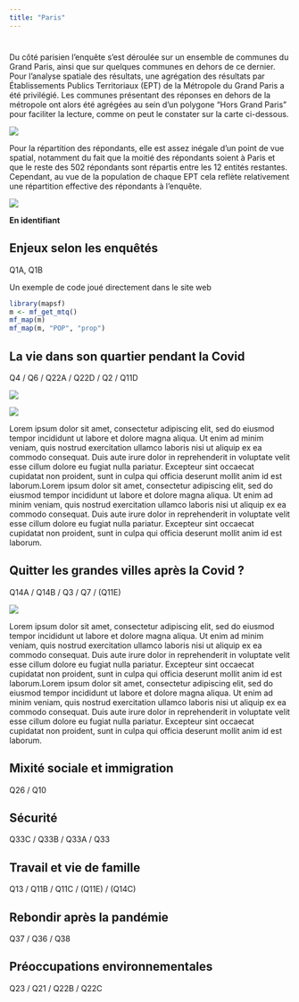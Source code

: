 ```yaml
---
title: "Paris"
---
```



# {.tabset}

<div align="justify">Du côté parisien l'enquête s'est déroulée sur un ensemble de communes du Grand Paris, ainsi que sur quelques communes en dehors de ce dernier. Pour l'analyse spatiale des résultats, une agrégation des résultats par Établissements Publics Territoriaux (EPT) de la Métropole du Grand Paris a été privilégié. Les communes présentant des réponses en dehors de la métropole ont alors été agrégées au sein d'un polygone "Hors Grand Paris" pour faciliter la lecture, comme on peut le constater sur la carte ci-dessous. </div>

![](fig/parisept.png)
  
  Pour la répartition des répondants, elle est assez inégale d'un point de vue spatial, notamment du fait que la moitié des répondants soient à Paris et que le reste des 502 répondants sont répartis entre les 12 entités restantes. Cependant, au vue de la population de chaque EPT cela reflète relativement une répartition effective des répondants à l'enquête.

![](fig/repondantparis.svg)

**En identifiant**


## Enjeux selon les enquêtés 

Q1A, Q1B

Un exemple de code joué directement dans le site web

```r
library(mapsf)
m <- mf_get_mtq()
mf_map(m)
mf_map(m, "POP", "prop")
```



## La vie dans son quartier pendant la Covid

Q4 / Q6 / Q22A / Q22D / Q2 / Q11D

<div class="row">
  <div class="col-md-6" markdown="1">
  
![](fig/Paris_Q2_pos.svg)
    
  </div>
  
  
  <div class="col-md-6" markdown="1">
  ![](fig/Paris_Q2_neg.svg)
 </div>
</div>
Lorem ipsum dolor sit amet, consectetur adipiscing elit, sed do eiusmod tempor incididunt ut labore et dolore magna aliqua. Ut enim ad minim veniam, quis nostrud exercitation ullamco laboris nisi ut aliquip ex ea commodo consequat. Duis aute irure dolor in reprehenderit in voluptate velit esse cillum dolore eu fugiat nulla pariatur. Excepteur sint occaecat cupidatat non proident, sunt in culpa qui officia deserunt mollit anim id est laborum.Lorem ipsum dolor sit amet, consectetur adipiscing elit, sed do eiusmod tempor incididunt ut labore et dolore magna aliqua. Ut enim ad minim veniam, quis nostrud exercitation ullamco laboris nisi ut aliquip ex ea commodo consequat. Duis aute irure dolor in reprehenderit in voluptate velit esse cillum dolore eu fugiat nulla pariatur. Excepteur sint occaecat cupidatat non proident, sunt in culpa qui officia deserunt mollit anim id est laborum.

## Quitter les grandes villes après la Covid ?

Q14A / Q14B / Q3 / Q7 / (Q11E)

<div class="row">
  <div class="col-md-8" markdown="1">
  
![](fig/testq4.png)
    
  </div>
  
  
  <div class="col-md-4" markdown="1">
 Lorem ipsum dolor sit amet, consectetur adipiscing elit, sed do eiusmod tempor incididunt ut labore et dolore magna aliqua. Ut enim ad minim veniam, quis nostrud exercitation ullamco laboris nisi ut aliquip ex ea commodo consequat. Duis aute irure dolor in reprehenderit in voluptate velit esse cillum dolore eu fugiat nulla pariatur. Excepteur sint occaecat cupidatat non proident, sunt in culpa qui officia deserunt mollit anim id est laborum.Lorem ipsum dolor sit amet, consectetur adipiscing elit, sed do eiusmod tempor incididunt ut labore et dolore magna aliqua. Ut enim ad minim veniam, quis nostrud exercitation ullamco laboris nisi ut aliquip ex ea commodo consequat. Duis aute irure dolor in reprehenderit in voluptate velit esse cillum dolore eu fugiat nulla pariatur. Excepteur sint occaecat cupidatat non proident, sunt in culpa qui officia deserunt mollit anim id est laborum.
 </div>
</div>

## Mixité sociale et immigration

Q26 / Q10

## Sécurité

Q33C / Q33B / Q33A / Q33

## Travail et vie de famille  

Q13 / Q11B / Q11C / (Q11E) / (Q14C)

## Rebondir après la pandémie

Q37 / Q36 / Q38

## Préoccupations environnementales  



Q23 / Q21 / Q22B / Q22C

